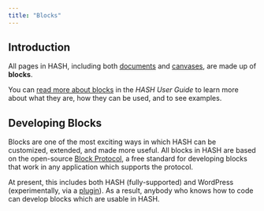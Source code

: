 ```yaml
---
title: "Blocks"
---
```


## Introduction

All pages in HASH, including both [documents](https://hash.ai/guide/pages/documents) and [canvases](https://hash.ai/guide/pages/canvases), are made up of **blocks**.

You can [read more about blocks](https://hash.ai/guide/pages/blocks) in the _HASH User Guide_ to learn more about what they are, how they can be used, and to see examples.

## Developing Blocks

Blocks are one of the most exciting ways in which HASH can be customized, extended, and made more useful. All blocks in HASH are based on the open-source [Block Protocol](https://blockprotocol.org), a free standard for developing blocks that work in any application which supports the protocol.

At present, this includes both HASH (fully-supported) and WordPress (experimentally, via a [plugin](https://blockprotocol.org/wordpress)). As a result, anybody who knows how to code can develop blocks which are usable in HASH.
